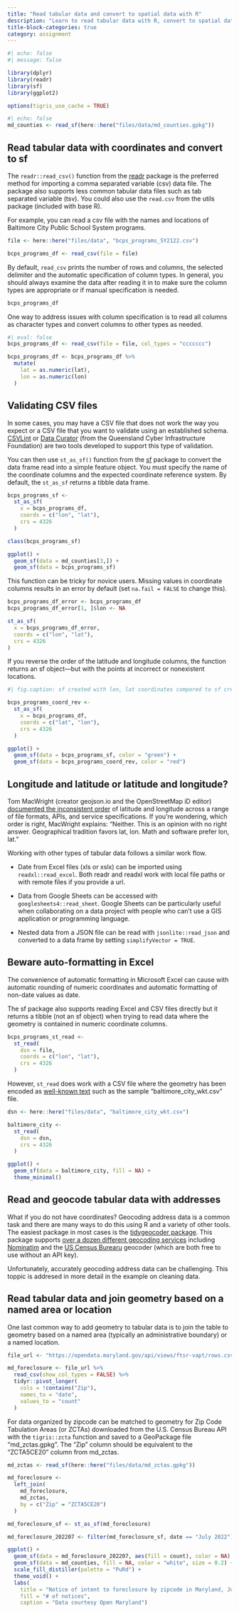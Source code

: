 ```yaml
---
title: "Read tabular data and convert to spatial data with R"
description: "Learn to read tabular data with R, convert to spatial data with the sf package, and clean data with the dplyr and tidy packages."
title-block-categories: true
category: assignment
---
```


```r
#| echo: false
#| message: false

library(dplyr)
library(readr)
library(sf)
library(ggplot2)

options(tigris_use_cache = TRUE)
```

```r
#| echo: false
md_counties <- read_sf(here::here("files/data/md_counties.gpkg"))
```

## Read tabular data with coordinates and convert to sf

The `readr::read_csv()` function from the [readr](https://readr.tidyverse.org/) package is the preferred method for importing a comma separated variable (csv) data file. The package also supports less common tabular data files such as tab separated variable (tsv). You could also use the `read.csv` from the utils package (included with base R).

For example, you can read a csv file with the names and locations of Baltimore City Public School System programs.

```r
file <- here::here("files/data", "bcps_programs_SY2122.csv")

bcps_programs_df <- read_csv(file = file)
```

By default, `read_csv` prints the number of rows and columns, the selected delimiter and the automatic specification of column types. In general, you should always examine the data after reading it in to make sure the column types are appropriate or if manual specification is needed.

```r
bcps_programs_df
```

One way to address issues with column specification is to read all columns as character types and convert columns to other types as needed.

```r
#| eval: false
bcps_programs_df <- read_csv(file = file, col_types = "ccccccc")

bcps_programs_df <- bcps_programs_df %>% 
  mutate(
    lat = as.numeric(lat),
    lon = as.numeric(lon)
  )
```

::: {.callout-tip collapse="false" appearance="default" icon="true"}
## Validating CSV files

In some cases, you may have a CSV file that does not work the way you expect or a CSV file that you want to validate using an established schema. [CSVLint](https://csvlint.io/) or [Data Curator](https://github.com/qcif/data-curator) (from the Queensland Cyber Infrastructure Foundation) are two tools developed to support this type of validation.
:::

You can then use `st_as_sf()` function from the [sf](https://r-spatial.github.io/sf/) package to convert the data frame read into a simple feature object. You must specify the name of the coordinate columns and the expected coordinate reference system. By default, the `st_as_sf` returns a tibble data frame.

```r
bcps_programs_sf <-
  st_as_sf(
    x = bcps_programs_df,
    coords = c("lon", "lat"),
    crs = 4326
  )

class(bcps_programs_sf)
```

```r
ggplot() +
  geom_sf(data = md_counties[3,]) +
  geom_sf(data = bcps_programs_sf)
```

This function can be tricky for novice users. Missing values in coordinate columns results in an error by default (set `na.fail = FALSE` to change this).

```r
bcps_programs_df_error <- bcps_programs_df
bcps_programs_df_error[1, ]$lon <- NA

st_as_sf(
  x = bcps_programs_df_error,
  coords = c("lon", "lat"),
  crs = 4326
)
```

If you reverse the order of the latitude and longitude columns, the function returns an sf object---but with the points at incorrect or nonexistent locations.

```r
#| fig.caption: sf created with lon, lat coordinates compared to sf created with reversed lat, lon values

bcps_programs_coord_rev <-
  st_as_sf(
    x = bcps_programs_df,
    coords = c("lat", "lon"),
    crs = 4326
  )

ggplot() +
  geom_sf(data = bcps_programs_sf, color = "green") +
  geom_sf(data = bcps_programs_coord_rev, color = "red")
```

::: {.callout-note collapse="true" appearance="default" icon="true"}
## Longitude and latitude or latitude and longitude?

Tom MacWright (creator geojson.io and the OpenStreetMap iD editor) [documented the inconsistent order](https://macwright.com/lonlat/) of latitude and longitude across a range of file formats, APIs, and service specifications. If you're wondering, which order is right, MacWright explains: "Neither. This is an opinion with no right answer. Geographical tradition favors lat, lon. Math and software prefer lon, lat."
:::

Working with other types of tabular data follows a similar work flow.

-   Date from Excel files (xls or xslx) can be imported using `readxl::read_excel`. Both readr and readxl work with local file paths or with remote files if you provide a url.

-   Data from Google Sheets can be accessed with `googlesheets4::read_sheet`. Google Sheets can be particularly useful when collaborating on a data project with people who can't use a GIS application or programming language.

-   Nested data from a JSON file can be read with `jsonlite::read_json` and converted to a data frame by setting `simplifyVector = TRUE`.

::: {.callout-warning collapse="false" appearance="default" icon="true"}
## Beware auto-formatting in Excel

The convenience of automatic formatting in Microsoft Excel can cause with automatic rounding of numeric coordinates and automatic formatting of non-date values as date.
:::

The sf package also supports reading Excel and CSV files directly but it returns a tibble (not an sf object) when trying to read data where the geometry is contained in numeric coordinate columns.

```r
bcps_programs_st_read <-
  st_read(
    dsn = file,
    coords = c("lon", "lat"),
    crs = 4326
  )
```

However, `st_read` does work with a CSV file where the geometry has been encoded as [well-known text](https://en.wikipedia.org/wiki/Well-known_text_representation_of_geometry) such as the sample "baltimore_city_wkt.csv" file.

```r
dsn <- here::here("files/data", "baltimore_city_wkt.csv")

baltimore_city <-
  st_read(
    dsn = dsn,
    crs = 4326
  )

ggplot() +
  geom_sf(data = baltimore_city, fill = NA) +
  theme_minimal()
```

## Read and geocode tabular data with addresses

What if you do not have coordinates? Geocoding address data is a common task and there are many ways to do this using R and a variety of other tools. The easiest package in most cases is the [tidygeocoder package](https://jessecambon.github.io/tidygeocoder/). This package supports [over a dozen different geocoding services](https://jessecambon.github.io/tidygeocoder/articles/geocoder_services.html) including [Nominatim](https://nominatim.org) and the [US Census Burearu](https://geocoding.geo.census.gov/) geocoder (which are both free to use without an API key).

Unfortunately, accurately geocoding address data can be challenging. This toppic is addresed in more detail in the example on cleaning data.

## Read tabular data and join geometry based on a named area or location

One last common way to add geometry to tabular data is to join the table to geometry based on a named area (typically an administrative boundary) or a named location.

```r
file_url <- "https://opendata.maryland.gov/api/views/ftsr-vapt/rows.csv"

md_foreclosure <- file_url %>%
  read_csv(show_col_types = FALSE) %>%
  tidyr::pivot_longer(
    cols = !contains("Zip"),
    names_to = "date",
    values_to = "count"
  )
```

For data organized by zipcode can be matched to geometry for Zip Code Tabulation Areas (or ZCTAs) downloaded from the U.S. Census Bureau API with the `tigris::zcta` function and saved to a GeoPackage file "md_zctas.gpkg". The "Zip" column should be equivalent to the "ZCTA5CE20" column from md_zctas.

```r
md_zctas <- read_sf(here::here("files/data/md_zctas.gpkg"))

md_foreclosure <-
  left_join(
    md_foreclosure,
    md_zctas,
    by = c("Zip" = "ZCTA5CE20")
  )

md_foreclosure_sf <- st_as_sf(md_foreclosure)

md_foreclosure_202207 <- filter(md_foreclosure_sf, date == "July 2022")

ggplot() +
  geom_sf(data = md_foreclosure_202207, aes(fill = count), color = NA) +
  geom_sf(data = md_counties, fill = NA, color = "white", size = 0.2) +
  scale_fill_distiller(palette = "PuRd") +
  theme_void() +
  labs(
    title = "Notice of intent to foreclosure by zipcode in Maryland, July 2022",
    fill = "# of notices",
    caption = "Data courtesy Open Maryland")
```
